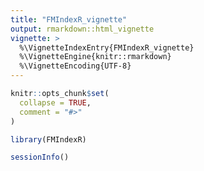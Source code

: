 ```yaml
---
title: "FMIndexR_vignette"
output: rmarkdown::html_vignette
vignette: >
  %\VignetteIndexEntry{FMIndexR_vignette}
  %\VignetteEngine{knitr::rmarkdown}
  %\VignetteEncoding{UTF-8}
---
```


```r
knitr::opts_chunk$set(
  collapse = TRUE,
  comment = "#>"
)
```

```r
library(FMIndexR)
```

```r
sessionInfo()
```
